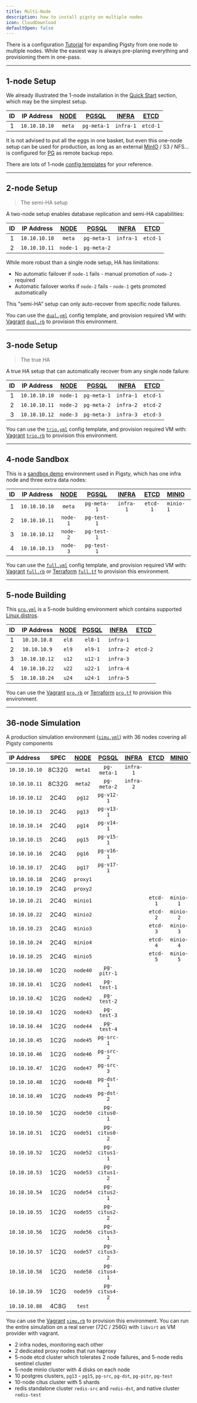 ```yaml
---
title: Multi-Node
description: how to install pigsty on multiple nodes
icon: CloudDownload
defaultOpen: false
---
```



There is a configuration [Tutorial](/docs/config/tutorial) for expanding Pigsty from one node to multiple nodes.
While the easiest way is always pre-planing everything and provisioning them in one-pass.


--------

## 1-node Setup

We already illustrated the 1-node installation in the [Quick Start](/docs/install/start) section, which may be the simplest setup.

| ID |  IP Address   | [NODE](/node) | [PGSQL](/pgsql) | [INFRA](/infra) | [**ETCD**](/etcd) |
|:--:|:-------------:|:------------------:|:--------------------:|:--------------------:|:----------------------:|
| 1  | `10.10.10.10` |       `meta`       |     `pg-meta-1`      |      `infra-1`       |        `etcd-1`        |

It is not advised to put all the eggs in one basket, but even this one-node setup can be used for production,
as long as an external [MinIO](/minio) / S3 / NFS... is configured for [PG](/pgsql/backup) as remote backup repo.

There are lots of 1-node [config templates](/docs/config/template) for your reference.



---------

## 2-node Setup

> The semi-HA setup

A two-node setup enables database replication and semi-HA capabilities:

| ID |  IP Address   | [NODE](/node) | [PGSQL](/pgsql) | [INFRA](/infra) | [**ETCD**](/etcd) |
|:--:|:-------------:|:------------------:|:--------------------:|:--------------------:|:----------------------:|
| 1  | `10.10.10.10` |       `meta`       |     `pg-meta-1`      |      `infra-1`       |        `etcd-1`        |
| 2  | `10.10.10.11` |      `node-1`      |     `pg-meta-2`      |                      |                        |

While more robust than a single node setup, HA has limitations:

- No automatic failover if `node-1` fails - manual promotion of `node-2` required
- Automatic failover works if `node-2` fails - `node-1` gets promoted automatically

This "semi-HA" setup can only auto-recover from specific node failures.


You can use the [`dual.yml`](https://github.com/pgsty/pigsty/blob/main/conf/dual.yml) config template, and provision required VM with:
[Vagrant](/docs/prepare/vagrant) [`dual.rb`](https://github.com/pgsty/pigsty/blob/main/vagrant/spec/dual.rb) to provision this environment.




---------

## 3-node Setup

> The true HA

A true HA setup that can automatically recover from any single node failure:

| ID |  IP Address   | [NODE](/node) | [PGSQL](/pgsql) | [INFRA](/infra) | [**ETCD**](/etcd) |
|:--:|:-------------:|:------------------:|:--------------------:|:--------------------:|:----------------------:|
| 1  | `10.10.10.10` |      `node-1`      |     `pg-meta-1`      |      `infra-1`       |        `etcd-1`        |
| 2  | `10.10.10.11` |      `node-2`      |     `pg-meta-2`      |      `infra-2`       |        `etcd-2`        |
| 3  | `10.10.10.12` |      `node-3`      |     `pg-meta-3`      |      `infra-3`       |        `etcd-3`        |


You can use the [`trio.yml`](https://github.com/pgsty/pigsty/blob/main/conf/trio.yml) config template, and provision required VM with:
[Vagrant](/docs/prepare/vagrant) [`trio.rb`](https://github.com/pgsty/pigsty/blob/main/vagrant/spec/trio.rb) to provision this environment.



---------

## 4-node Sandbox

This is a [sandbox demo](/docs/prepare/sandbox) environment used in Pigsty, which has one infra node and three extra data nodes:

| ID |  IP Address   | [NODE](/node) | [PGSQL](/pgsql) | [INFRA](/infra) | [**ETCD**](/etcd) | [**MINIO**](/minio) |
|:--:|:-------------:|:------------------:|:--------------------:|:--------------------:|:----------------------:|:-------------------------|
| 1  | `10.10.10.10` |       `meta`       |     `pg-meta-1`      |      `infra-1`       |        `etcd-1`        | `minio-1`                |
| 2  | `10.10.10.11` |      `node-1`      |     `pg-test-1`      |                      |                        |                          |
| 3  | `10.10.10.12` |      `node-2`      |     `pg-test-1`      |                      |                        |                          |
| 4  | `10.10.10.13` |      `node-3`      |     `pg-test-1`      |                      |                        |                          |

You can use the [`full.yml`](https://github.com/pgsty/pigsty/blob/main/conf/full.yml) config template, and provision required VM with:
[Vagrant](/docs/prepare/vagrant) [`full.rb`](https://github.com/pgsty/pigsty/blob/main/vagrant/spec/full.rb) or [Terraform](/docs/prepare/terraform) [`full.tf`](https://github.com/pgsty/pigsty/blob/main/terraform/spec/aliyun-full.tf) to provision this environment.


---------

## 5-node Building

This [`pro.yml`](https://github.com/pgsty/pigsty/blob/main/conf/build/pro.yml) is a 5-node building environment which contains supported [Linux distros](/docs/prepare/linux).

| ID |  IP Address   | [NODE](/node) | [PGSQL](/pgsql) | [INFRA](/infra) | [**ETCD**](/etcd) |
|:--:|:-------------:|:------------------:|:--------------------:|:--------------------:|:----------------------:|
| 1  | `10.10.10.8`  |       `el8`        |       `el8-1`        |      `infra-1`       |                        |
| 2  | `10.10.10.9`  |       `el9`        |       `el9-1`        |      `infra-2`       |        `etcd-2`        |
| 3  | `10.10.10.12` |       `u12`        |       `u12-1`        |      `infra-3`       |                        |
| 4  | `10.10.10.22` |       `u22`        |       `u22-1`        |      `infra-4`       |                        |
| 5  | `10.10.10.24` |       `u24`        |       `u24-1`        |      `infra-5`       |                        |

You can use the [Vagrant](/docs/prepare/vagrant) [`pro.rb`](https://github.com/pgsty/pigsty/blob/main/vagrant/spec/pro.rb) or [Terraform](/docs/prepare/terraform) [`pro.tf`](https://github.com/pgsty/pigsty/blob/main/terraform/spec/aliyun-pro.tf) to provision this environment.


---------

## 36-node Simulation

A production simulation environment ([`simu.yml`](https://github.com/pgsty/pigsty/blob/main/conf/simu.yml)) with 36 nodes covering all Pigsty components

| IP Address    | SPEC  | [NODE](/node) | [PGSQL](/pgsql) | [INFRA](/infra) | [**ETCD**](/etcd) | [**MINIO**](/minio) | [**REDIS**](/redis) |
|:--------------|:-----:|:------------------:|:--------------------:|:--------------------:|:----------------------:|:------------------------:|:------------------------:|
| `10.10.10.10` | 8C32G |      `meta1`       |     `pg-meta-1`      |      `infra-1`       |                        |                          |                          |
| `10.10.10.11` | 8C32G |      `meta2`       |     `pg-meta-2`      |      `infra-2`       |                        |                          |                          |
| `10.10.10.12` | 2C4G  |       `pg12`       |      `pg-v12-1`      |                      |                        |                          |                          |
| `10.10.10.13` | 2C4G  |       `pg13`       |      `pg-v13-1`      |                      |                        |                          |                          |
| `10.10.10.14` | 2C4G  |       `pg14`       |      `pg-v14-1`      |                      |                        |                          |                          |
| `10.10.10.15` | 2C4G  |       `pg15`       |      `pg-v15-1`      |                      |                        |                          |                          |
| `10.10.10.16` | 2C4G  |       `pg16`       |      `pg-v16-1`      |                      |                        |                          |                          |
| `10.10.10.17` | 2C4G  |       `pg17`       |      `pg-v17-1`      |                      |                        |                          |                          |
| `10.10.10.18` | 2C4G  |      `proxy1`      |                      |                      |                        |                          |                          |
| `10.10.10.19` | 2C4G  |      `proxy2`      |                      |                      |                        |                          |                          |
| `10.10.10.21` | 2C4G  |      `minio1`      |                      |                      |        `etcd-1`        |        `minio-1`         |      `redis-meta-1`      |
| `10.10.10.22` | 2C4G  |      `minio2`      |                      |                      |        `etcd-2`        |        `minio-2`         |      `redis-meta-2`      |
| `10.10.10.23` | 2C4G  |      `minio3`      |                      |                      |        `etcd-3`        |        `minio-3`         |      `redis-meta-3`      |
| `10.10.10.24` | 2C4G  |      `minio4`      |                      |                      |        `etcd-4`        |        `minio-4`         |      `redis-meta-4`      |
| `10.10.10.25` | 2C4G  |      `minio5`      |                      |                      |        `etcd-5`        |        `minio-5`         |      `redis-meta-5`      |
| `10.10.10.40` | 1C2G  |      `node40`      |     `pg-pitr-1`      |                      |                        |                          |                          |
| `10.10.10.41` | 1C2G  |      `node41`      |     `pg-test-1`      |                      |                        |                          |      `redis-test-1`      |
| `10.10.10.42` | 1C2G  |      `node42`      |     `pg-test-2`      |                      |                        |                          |      `redis-test-2`      |
| `10.10.10.43` | 1C2G  |      `node43`      |     `pg-test-3`      |                      |                        |                          |      `redis-test-3`      |
| `10.10.10.44` | 1C2G  |      `node44`      |     `pg-test-4`      |                      |                        |                          |      `redis-test-4`      |
| `10.10.10.45` | 1C2G  |      `node45`      |      `pg-src-1`      |                      |                        |                          |      `redis-src-1`       |
| `10.10.10.46` | 1C2G  |      `node46`      |      `pg-src-2`      |                      |                        |                          |      `redis-src-2`       |
| `10.10.10.47` | 1C2G  |      `node47`      |      `pg-src-3`      |                      |                        |                          |      `redis-src-3`       |
| `10.10.10.48` | 1C2G  |      `node48`      |      `pg-dst-1`      |                      |                        |                          |      `redis-dst-1`       |
| `10.10.10.49` | 1C2G  |      `node49`      |      `pg-dst-2`      |                      |                        |                          |      `redis-dst-2`       |
| `10.10.10.50` | 1C2G  |      `node50`      |    `pg-citus0-1`     |                      |                        |                          |                          |
| `10.10.10.51` | 1C2G  |      `node51`      |    `pg-citus0-2`     |                      |                        |                          |                          |
| `10.10.10.52` | 1C2G  |      `node52`      |    `pg-citus1-1`     |                      |                        |                          |                          |
| `10.10.10.53` | 1C2G  |      `node53`      |    `pg-citus1-2`     |                      |                        |                          |                          |
| `10.10.10.54` | 1C2G  |      `node54`      |    `pg-citus2-1`     |                      |                        |                          |                          |
| `10.10.10.55` | 1C2G  |      `node55`      |    `pg-citus2-2`     |                      |                        |                          |                          |
| `10.10.10.56` | 1C2G  |      `node56`      |    `pg-citus3-1`     |                      |                        |                          |                          |
| `10.10.10.57` | 1C2G  |      `node57`      |    `pg-citus3-2`     |                      |                        |                          |                          |
| `10.10.10.58` | 1C2G  |      `node58`      |    `pg-citus4-1`     |                      |                        |                          |                          |
| `10.10.10.59` | 1C2G  |      `node59`      |    `pg-citus4-2`     |                      |                        |                          |                          |
| `10.10.10.88` | 4C8G  |       `test`       |                      |                      |                        |                          |                          |

You can use the [Vagrant](/docs/prepare/vagrant) [`simu.rb`](https://github.com/pgsty/pigsty/blob/main/vagrant/spec/simu.rb) to provision this environment.
You can run the entire simulation on a real server (72C / 256G) with `libvirt` as VM provider with vagrant.

- 2 infra nodes, monitoring each other
- 2 dedicated proxy nodes that run haproxy
- 5-node etcd cluster which tolerates 2 node failures, and 5-node redis sentinel cluster
- 5-node minio cluster with 4 disks on each node
- 10 postgres clusters, `pg13` - `pg15`, `pg-src`, `pg-dst`, `pg-pitr`, `pg-test`
- 10-node citus cluster with 5 shards
- redis standalone cluster `redis-src` and `redis-dst`, and native cluster `redis-test`

